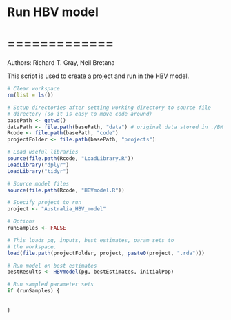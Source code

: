 # Run HBV model 
# =============

Authors: Richard T. Gray, Neil Bretana

This script is used to create a project and run in the HBV model. 

```r
# Clear workspace
rm(list = ls()) 

# Setup directories after setting working directory to source file 
# directory (so it is easy to move code around)
basePath <- getwd()
dataPath <- file.path(basePath, "data") # original data stored in ./BM datasets
Rcode <- file.path(basePath, "code")
projectFolder <- file.path(basePath, "projects")

# Load useful libraries
source(file.path(Rcode, "LoadLibrary.R"))
LoadLibrary("dplyr")
LoadLibrary("tidyr")

# Source model files
source(file.path(Rcode, "HBVmodel.R"))

```

```r
# Specify project to run
project <- "Australia_HBV_model"

# Options
runSamples <- FALSE

```

```r
# This loads pg, inputs, best_estimates, param_sets to
# the workspace.
load(file.path(projectFolder, project, paste0(project, ".rda")))

```

```r

# Run model on best estimates
bestResults <- HBVmodel(pg, bestEstimates, initialPop)

# Run sampled parameter sets
if (runSamples) {
  
  
}


```
